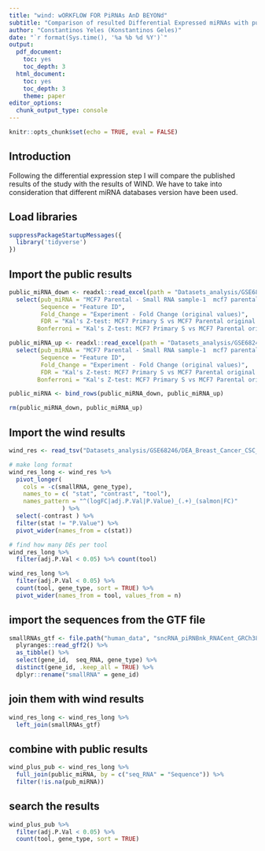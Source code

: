 ```yaml
---
title: "wind: wORKFLOW FOR PiRNAs AnD BEYONd"
subtitle: "Comparison of resulted Differential Expressed miRNAs with public results of  GSE68246, regarding Human Breast MCF-7 Cell Line with Cancer Stem Cell Properties"
author: "Constantinos Yeles (Konstantinos Geles)"
date: "`r format(Sys.time(), '%a %b %d %Y')`"
output:
  pdf_document:
    toc: yes
    toc_depth: 3
  html_document:
    toc: yes
    toc_depth: 3
    theme: paper 
editor_options:
  chunk_output_type: console
---
```


```r
knitr::opts_chunk$set(echo = TRUE, eval = FALSE)
```

## Introduction
Following the differential expression step I will compare the published results of the study with the results of WIND.
We have to take into consideration that different miRNA databases version have been used.

## Load libraries
```r
suppressPackageStartupMessages({
  library('tidyverse') 
})
```

## Import the public results
```r
public_miRNA_down <- readxl::read_excel(path = "Datasets_analysis/GSE68246/DEA_Breast_Cancer_CSC_GRCh38_08_Mar_2021/Public_results_GSE68246.xlsx", sheet = "Table S3 down", skip = 1) %>% 
  select(pub_miRNA = "MCF7 Parental - Small RNA sample-1  mcf7 parental size grouped on mature - Name",
         Sequence = "Feature ID", 
         Fold_Change = "Experiment - Fold Change (original values)",
         FDR = "Kal's Z-test: MCF7 Primary S vs MCF7 Parental original values - FDR p-value correction",
        Bonferroni = "Kal's Z-test: MCF7 Primary S vs MCF7 Parental original values - Bonferroni")

public_miRNA_up <- readxl::read_excel(path = "Datasets_analysis/GSE68246/DEA_Breast_Cancer_CSC_GRCh38_08_Mar_2021/Public_results_GSE68246.xlsx", sheet = "Table S3 up", skip = 1) %>% 
  select(pub_miRNA = "MCF7 Parental - Small RNA sample-1  mcf7 parental size grouped on mature - Name",
         Sequence = "Feature ID", 
         Fold_Change = "Experiment - Fold Change (original values)",
         FDR = "Kal's Z-test: MCF7 Primary S vs MCF7 Parental original values - FDR p-value correction",
        Bonferroni = "Kal's Z-test: MCF7 Primary S vs MCF7 Parental original values - Bonferroni")

public_miRNA <- bind_rows(public_miRNA_down, public_miRNA_up)

rm(public_miRNA_down, public_miRNA_up)
```

## Import the wind results
```r
wind_res <- read_tsv("Datasets_analysis/GSE68246/DEA_Breast_Cancer_CSC_GRCh38_08_Mar_2021/all_comparisons_voom_QW_TMM_salmon_fc_LFCs_08_Mar_2021.txt")

# make long format 
wind_res_long <- wind_res %>% 
  pivot_longer(
    cols = -c(smallRNA, gene_type),
    names_to = c( "stat", "contrast", "tool"),
    names_pattern = "^(logFC|adj.P.Val|P.Value)_(.+)_(salmon|FC)"
               ) %>% 
  select(-contrast ) %>% 
  filter(stat != "P.Value") %>% 
  pivot_wider(names_from = c(stat)) 

# find how many DEs per tool
wind_res_long %>% 
  filter(adj.P.Val < 0.05) %>% count(tool)

wind_res_long %>% 
  filter(adj.P.Val < 0.05) %>% 
  count(tool, gene_type, sort = TRUE) %>% 
  pivot_wider(names_from = tool, values_from = n) 
```

## import the sequences from the GTF file
```r
smallRNAs_gtf <- file.path("human_data", "sncRNA_piRNBnk_RNACent_GRCh38_v34.gtf") %>% 
  plyranges::read_gff2() %>% 
  as_tibble() %>% 
  select(gene_id,  seq_RNA, gene_type) %>% 
  distinct(gene_id, .keep_all = TRUE) %>% 
  dplyr::rename("smallRNA" = gene_id)
```

## join them with wind results
```r
wind_res_long <- wind_res_long %>% 
  left_join(smallRNAs_gtf)
```

## combine with public results
```r
wind_plus_pub <- wind_res_long %>% 
  full_join(public_miRNA, by = c("seq_RNA" = "Sequence")) %>% 
  filter(!is.na(pub_miRNA))
```

## search the results
```r
wind_plus_pub %>% 
  filter(adj.P.Val < 0.05) %>% 
  count(tool, gene_type, sort = TRUE)
```



